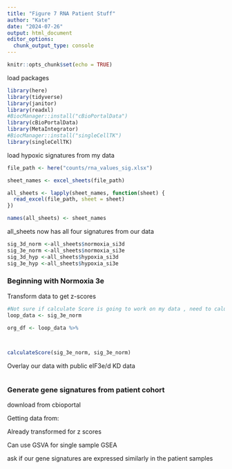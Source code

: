 ```yaml
---
title: "Figure 7 RNA Patient Stuff"
author: "Kate"
date: "2024-07-26"
output: html_document
editor_options: 
  chunk_output_type: console
---
```


```r
knitr::opts_chunk$set(echo = TRUE)
```

load packages
```r
library(here)
library(tidyverse)
library(janitor)
library(readxl)
#BiocManager::install("cBioPortalData")
library(cBioPortalData)
library(MetaIntegrator)
#BiocManager::install("singleCellTK")
library(singleCellTK)
```

load hypoxic signatures from my data
```r
file_path <- here("counts/rna_values_sig.xlsx")

sheet_names <- excel_sheets(file_path)

all_sheets <- lapply(sheet_names, function(sheet) {
  read_excel(file_path, sheet = sheet)
})

names(all_sheets) <- sheet_names

```

all_sheets now has all four signatures from our data

```r
sig_3d_norm <-all_sheets$normoxia_si3d
sig_3e_norm <-all_sheets$normoxia_si3e
sig_3d_hyp <-all_sheets$hypoxia_si3d
sig_3e_hyp <-all_sheets$hypoxia_si3e
```

### Beginning with Normoxia 3e

Transform data to get z-scores
```r

#Not sure if calculate Score is going to work on my data , need to caluclate z scores differently
loop_data <- sig_3e_norm

org_df <- loop_data %>%
  


calculateScore(sig_3e_norm, sig_3e_norm)
```



Overlay our data with public eIF3e/d KD data

```r



```



### Generate gene signatures from patient cohort
download from cbioportal

Getting data from:

Already transformed for z scores

Can use GSVA for single sample GSEA


ask if our gene signatures are expressed similarly in the patient samples




